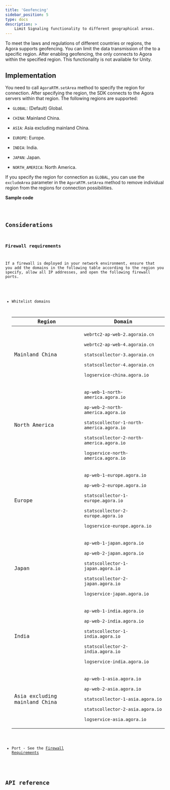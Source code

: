 ```yaml
---
title: 'Geofencing'
sidebar_position: 5
type: docs
description: >
    Limit Signaling functionality to different geographical areas.
---
```




To meet the laws and regulations of different countries or regions, the Agora <Vg k="MESS_SDK" /> supports geofencing. You can limit the data transmission of the <Vg k="MESS_SDK" /> to a specific region. After enabling geofencing, the <Vg k="MESS_SDK" /> only connects to Agora <Vg k="SIG" /> within the specified region.
<PlatformWrapper platform="unity">
This functionality is not available for Unity.
</PlatformWrapper>
<PlatformWrapper notAllowed="unity">


## Implementation

You need to call `AgoraRTM.setArea` method to specify the region for connection. After specifying the region, the SDK connects to the Agora servers within that region. The following regions are supported:

-   `GLOBAL`: (Default) Global.

-   `CHINA`: Mainland China.

-   `ASIA`: Asia excluding mainland China.

-   `EUROPE`: Europe.

-   `INDIA`: India.

-   `JAPAN`: Japan.

-   `NORTH_AMERICA`: North America.

If you specify the region for connection as `GLOBAL`, you can use the `excludeArea` parameter in the `AgoraRTM.setArea` method to remove individual region from the regions for connection possibilities.

**Sample code**

<Code PRODUCT="Signaling" CLIENT="app" PATH="signaling" />

## Considerations

### Firewall requirements

If a firewall is deployed in your network environment, ensure that you add the domains in the following table according to the region you specify, allow all IP addresses, and open the following firewall ports.

-   Whitelist domains

    <table>
        <thead>
        <tr>
            <th>Region</th>
            <th>Domain</th>
        </tr>
        </thead>
        <tbody>
        <tr>
            <td><p>Mainland China</p></td>
            <td><p><code>webrtc2-ap-web-2.agoraio.cn</code></p>
                <p><code>webrtc2-ap-web-4.agoraio.cn</code></p>
                <p><code>statscollector-3.agoraio.cn</code></p>
                <p><code>statscollector-4.agoraio.cn</code></p>
                <p><code>logservice-china.agora.io</code></p></td>
        </tr>
        <tr>
            <td><p>North America</p></td>
            <td><p><code>ap-web-1-north-america.agora.io</code></p>
                <p><code>ap-web-2-north-america.agora.io</code></p>
                <p><code>statscollector-1-north-america.agora.io</code></p>
                <p><code>statscollector-2-north-america.agora.io</code></p>
                <p><code>logservice-north-america.agora.io</code></p></td>
        </tr>
        <tr>
            <td><p>Europe</p></td>
            <td><p><code>ap-web-1-europe.agora.io</code></p>
                <p><code>ap-web-2-europe.agora.io</code></p>
                <p><code>statscollector-1-europe.agora.io</code></p>
                <p><code>statscollector-2-europe.agora.io</code></p>
                <p><code>logservice-europe.agora.io</code></p></td>
        </tr>
        <tr>
            <td><p>Japan</p></td>
            <td><p><code>ap-web-1-japan.agora.io</code></p>
                <p><code>ap-web-2-japan.agora.io</code></p>
                <p><code>statscollector-1-japan.agora.io</code></p>
                <p><code>statscollector-2-japan.agora.io</code></p>
                <p><code>logservice-japan.agora.io</code></p></td>
        </tr>
        <tr>
            <td><p>India</p></td>
            <td><p><code>ap-web-1-india.agora.io</code></p>
                <p><code>ap-web-2-india.agora.io</code></p>
                <p><code>statscollector-1-india.agora.io</code></p>
                <p><code>statscollector-2-india.agora.io</code></p>
                <p><code>logservice-india.agora.io</code></p></td>
        </tr>
        <tr>
            <td><p>Asia excluding mainland China</p></td>
            <td><p><code>ap-web-1-asia.agora.io</code></p>
                <p><code>ap-web-2-asia.agora.io</code></p>
                <p><code>statscollector-1-asia.agora.io</code></p>
                <p><code>statscollector-2-asia.agora.io</code></p>
                <p><code>logservice-asia.agora.io</code></p></td>
        </tr>
        </tbody>
    </table>

-   Port - See the [Firewall Requirements](../reference/firewall)

## API reference

<Reference PRODUCT="Signaling" CLIENT="app" PATH="signaling" />

</PlatformWrapper>